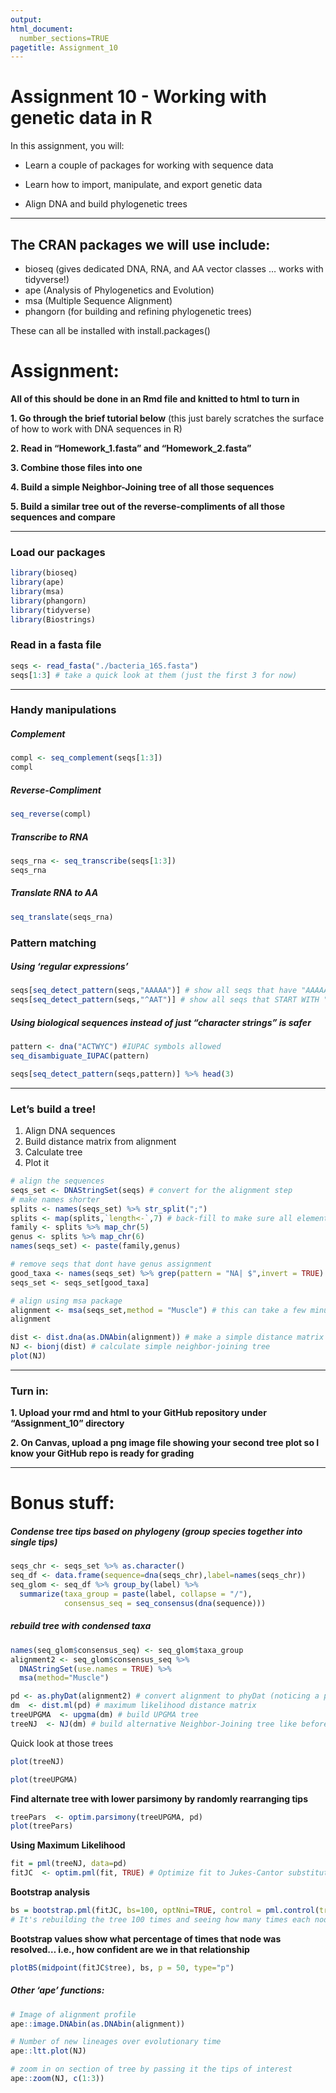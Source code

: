 ---
output: 
html_document:
  number_sections=TRUE
pagetitle: Assignment_10
---

# **Assignment 10 - Working with genetic data in R**

In this assignment, you will:

+ Learn a couple of packages for working with sequence data

+ Learn how to import, manipulate, and export genetic data

+ Align DNA and build phylogenetic trees


________________


## The CRAN packages we will use include:
 
 + bioseq (gives dedicated DNA, RNA, and AA vector classes ... works with tidyverse!)
 + ape (Analysis of Phylogenetics and Evolution)
 + msa (Multiple Sequence Alignment)
 + phangorn (for building and refining phylogenetic trees) 

These can all be installed with install.packages()

# Assignment:

**All of this should be done in an Rmd file and knitted to html to turn in**

**1. Go through the brief tutorial below** (this just barely scratches the surface of how to work with DNA sequences in R)

**2. Read in "Homework_1.fasta" and "Homework_2.fasta"**

**3. Combine those files into one**

**4. Build a simple Neighbor-Joining tree of all those sequences**

**5. Build a similar tree out of the reverse-compliments of all those sequences and compare**

___

### Load our packages 
```{r, message=FALSE,warning=FALSE}
library(bioseq)
library(ape)
library(msa)
library(phangorn)
library(tidyverse)
library(Biostrings)
```
 
 

### Read in a fasta file 
```{r}
seqs <- read_fasta("./bacteria_16S.fasta")
seqs[1:3] # take a quick look at them (just the first 3 for now)
```
 
___

### Handy manipulations

##### Complement
```{r}
compl <- seq_complement(seqs[1:3])
compl
```

##### Reverse-Compliment
```{r}
seq_reverse(compl)
```

##### Transcribe to RNA
```{r}
seqs_rna <- seq_transcribe(seqs[1:3])
seqs_rna
```

##### Translate RNA to AA
```{r}
seq_translate(seqs_rna)
```

### Pattern matching

##### Using 'regular expressions'
```{r}
seqs[seq_detect_pattern(seqs,"AAAAA")] # show all seqs that have "AAAAA" anywhere
seqs[seq_detect_pattern(seqs,"^AAT")] # show all seqs that START WITH "AAT"
```

##### Using biological sequences instead of just "character strings" is safer
```{r}
pattern <- dna("ACTWYC") #IUPAC symbols allowed
seq_disambiguate_IUPAC(pattern)
```

```{r}
seqs[seq_detect_pattern(seqs,pattern)] %>% head(3)
```

___

### Let's build a tree!

1. Align DNA sequences
2. Build distance matrix from alignment
3. Calculate tree
4. Plot it

```{r}
# align the sequences
seqs_set <- DNAStringSet(seqs) # convert for the alignment step
# make names shorter
splits <- names(seqs_set) %>% str_split(";")
splits <- map(splits,`length<-`,7) # back-fill to make sure all elements have length of 7
family <- splits %>% map_chr(5)
genus <- splits %>% map_chr(6)
names(seqs_set) <- paste(family,genus)

# remove seqs that dont have genus assignment
good_taxa <- names(seqs_set) %>% grep(pattern = "NA| $",invert = TRUE)
seqs_set <- seqs_set[good_taxa]

# align using msa package
alignment <- msa(seqs_set,method = "Muscle") # this can take a few minutes
alignment
```

```{r, fig.height=10,fig.width=10}
dist <- dist.dna(as.DNAbin(alignment)) # make a simple distance matrix based on DNA position differences (has to be in DNAbin format)
NJ <- bionj(dist) # calculate simple neighbor-joining tree
plot(NJ)
```

___

### Turn in:

**1. Upload your rmd and html to your GitHub repository under "Assignment_10" directory**

**2. On Canvas, upload a png image file showing your second tree plot so I know your GitHub repo is ready for grading**


___


# Bonus stuff:

##### Condense tree tips based on phylogeny (group species together into single tips)
```{r}

seqs_chr <- seqs_set %>% as.character()
seq_df <- data.frame(sequence=dna(seqs_chr),label=names(seqs_chr))
seq_glom <- seq_df %>% group_by(label) %>%
  summarize(taxa_group = paste(label, collapse = "/"),
            consensus_seq = seq_consensus(dna(sequence)))
```

##### rebuild tree with condensed taxa
```{r}
names(seq_glom$consensus_seq) <- seq_glom$taxa_group
alignment2 <- seq_glom$consensus_seq %>%
  DNAStringSet(use.names = TRUE) %>%
  msa(method="Muscle")
```

```{r}
pd <- as.phyDat(alignment2) # convert alignment to phyDat (noticing a pattern of how each package has its own formats?)
dm  <- dist.ml(pd) # maximum likelihood distance matrix
treeUPGMA  <- upgma(dm) # build UPGMA tree
treeNJ  <- NJ(dm) # build alternative Neighbor-Joining tree like before
```

Quick look at those trees
```{r,fig.width=10}
plot(treeNJ)
```

```{r,fig.width=10}
plot(treeUPGMA)
```

**Find alternate tree with lower parsimony by randomly rearranging tips**
```{r,fig.width=10}
treePars  <- optim.parsimony(treeUPGMA, pd)
plot(treePars)
```

**Using Maximum Likelihood**
```{r}
fit = pml(treeNJ, data=pd)
fitJC  <- optim.pml(fit, TRUE) # Optimize fit to Jukes-Cantor substitution model
```

**Bootstrap analysis**
```{r, message=FALSE, warning=FALSE}
bs = bootstrap.pml(fitJC, bs=100, optNni=TRUE, control = pml.control(trace = 0)) # this takes a bit of time
# It's rebuilding the tree 100 times and seeing how many times each node is returned in those stochastic simulations
```

**Bootstrap values show what percentage of times that node was resolved... i.e., how confident are we in that relationship**
```{r,fig.width=10,fig.height=8}
plotBS(midpoint(fitJC$tree), bs, p = 50, type="p")
```

##### Other 'ape' functions:

```{r}
# Image of alignment profile
ape::image.DNAbin(as.DNAbin(alignment))
```

```{r}
# Number of new lineages over evolutionary time
ape::ltt.plot(NJ)
```

```{r, fig.width=10}
# zoom in on section of tree by passing it the tips of interest
ape::zoom(NJ, c(1:3))
```

